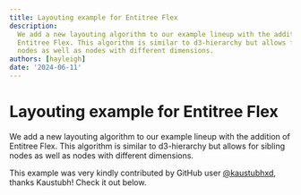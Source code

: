 ```yaml
---
title: Layouting example for Entitree Flex
description:
  We add a new layouting algorithm to our example lineup with the addition of
  Entitree Flex. This algorithm is similar to d3-hierarchy but allows for sibling
  nodes as well as nodes with different dimensions.
authors: [hayleigh]
date: '2024-06-11'
---
```



# Layouting example for Entitree Flex

We add a new layouting algorithm to our example lineup with the addition of
Entitree Flex. This algorithm is similar to d3-hierarchy but allows for sibling
nodes as well as nodes with different dimensions.

This example was very kindly contributed by GitHub user [@kaustubhxd](https://github.com/kaustubhxd),
thanks Kaustubh! Check it out below.

<RemoteCodeViewer
  route="examples/layout/entitree-flex"
  framework="react"
  showEditor={false}
/>
